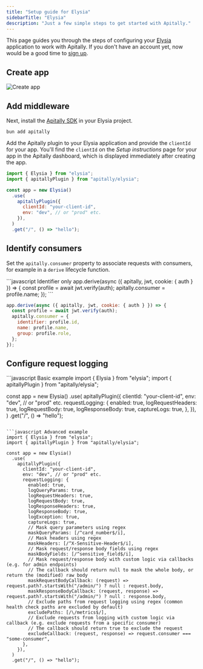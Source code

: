 ```yaml
---
title: "Setup guide for Elysia"
sidebarTitle: "Elysia"
description: "Just a few simple steps to get started with Apitally."
---
```



This page guides you through the steps of configuring your [Elysia](https://elysiajs.com/) application to work with Apitally. If you don't have an account yet, now would be a good time to [sign up](https://app.apitally.io/?signup).

<SetupGuideStartSnippet framework="Elysia" />

## Create app

<CreateAppSnippet1 framework="Elysia" />

<img src="https://assets.apitally.io/docs/2025-08-26/create-app.webp" alt="Create app" className="rounded-xl" />

<CreateAppSnippet2 />

## Add middleware

Next, install the [Apitally SDK](https://www.npmjs.com/package/apitally) in your Elysia project.

```shell
bun add apitally
```

Add the Apitally plugin to your Elysia application and provide the `clientId` for your app.
You'll find the `clientId` on the _Setup instructions_ page for your app in the Apitally dashboard, which is displayed immediately after creating the app.

```javascript
import { Elysia } from "elysia";
import { apitallyPlugin } from "apitally/elysia";

const app = new Elysia()
  .use(
    apitallyPlugin({
      clientId: "your-client-id",
      env: "dev", // or "prod" etc.
    }),
  )
  .get("/", () => "hello");
```

<Snippet file="add-middleware-check.mdx" />

## Identify consumers

<Snippet file="identify-consumers.mdx" />

Set the `apitally.consumer` property to associate requests with consumers, for example in a `derive` lifecycle function.

<CodeGroup>
```javascript Identifier only
app.derive(async ({ apitally, jwt, cookie: { auth } }) => {
  const profile = await jwt.verify(auth);
  apitally.consumer = profile.name;
});
```

```javascript With name and group
app.derive(async ({ apitally, jwt, cookie: { auth } }) => {
  const profile = await jwt.verify(auth);
  apitally.consumer = {
    identifier: profile.id,
    name: profile.name,
    group: profile.role,
  };
});
```
</CodeGroup>

<Snippet file="identify-consumers-check.mdx" />

## Configure request logging

<RequestLoggingConfigSnippet language="javascript" />

<CodeGroup>
```javascript Basic example
import { Elysia } from "elysia";
import { apitallyPlugin } from "apitally/elysia";

const app = new Elysia()
  .use(
    apitallyPlugin({
      clientId: "your-client-id",
      env: "dev", // or "prod" etc.
      requestLogging: {
        enabled: true,
        logRequestHeaders: true,
        logRequestBody: true,
        logResponseBody: true,
        captureLogs: true,
      },
    }),
  )
  .get("/", () => "hello");
```

```javascript Advanced example
import { Elysia } from "elysia";
import { apitallyPlugin } from "apitally/elysia";

const app = new Elysia()
  .use(
    apitallyPlugin({
      clientId: "your-client-id",
      env: "dev", // or "prod" etc.
      requestLogging: {
        enabled: true,
        logQueryParams: true,
        logRequestHeaders: true,
        logRequestBody: true,
        logResponseHeaders: true,
        logResponseBody: true,
        logException: true,
        captureLogs: true,
        // Mask query parameters using regex
        maskQueryParams: [/^card_number$/i],
        // Mask headers using regex
        maskHeaders: [/^X-Sensitive-Header$/i],
        // Mask request/response body fields using regex
        maskBodyFields: [/^sensitive_field$/i],
        // Mask request/response body with custom logic via callbacks (e.g. for admin endpoints)
        // The callback should return null to mask the whole body, or return the (modified) raw body
        maskRequestBodyCallback: (request) => request.path?.startsWith("/admin/") ? null : request.body,
        maskResponseBodyCallback: (request, response) => request.path?.startsWith("/admin/") ? null : response.body,
        // Exclude paths from request logging using regex (common health check paths are excluded by default)
        excludePaths: [/\/metrics$/],
        // Exclude requests from logging with custom logic via callback (e.g. exclude requests from a specific consumer)
        // The callback should return true to exclude the request
        excludeCallback: (request, response) => request.consumer === "some-consumer",
      },
    }),
  )
  .get("/", () => "hello");
```
</CodeGroup>

<Snippet file="configure-request-logging-check.mdx" />
